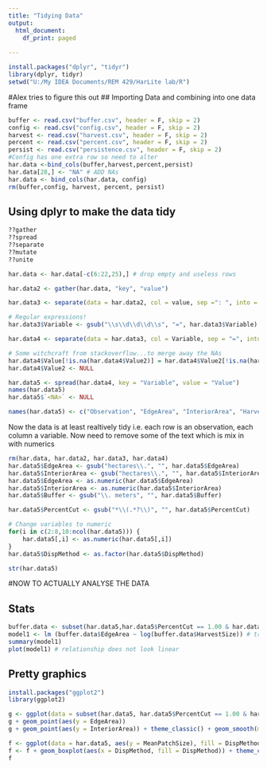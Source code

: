 ```yaml
---
title: "Tidying Data"
output:
  html_document:
    df_print: paged
    
---
```


```r
install.packages("dplyr", "tidyr")
library(dplyr, tidyr)
setwd("U:/My IDEA Documents/REM 429/HarLite lab/R")
```
#Alex tries to figure this out
## Importing Data and combining into one data frame
```r

buffer <- read.csv("buffer.csv", header = F, skip = 2)
config <- read.csv("config.csv", header = F, skip = 2)
harvest <- read.csv("harvest.csv", header = F, skip = 2)
percent <- read.csv("percent.csv", header = F, skip = 2)
persist <- read.csv("persistence.csv", header = F, skip = 2)
#Config has one extra row so need to alter
har.data <-bind_cols(buffer,harvest,percent,persist) 
har.data[28,] <- "NA" # ADD NAs
har.data <- bind_cols(har.data, config)
rm(buffer,config, harvest, percent, persist)
```

## Using dplyr to make the data tidy

```r
??gather
??spread
??separate
??mutate
??unite

har.data <- har.data[-c(6:22,25),] # drop empty and useless rows

har.data2 <- gather(har.data, "key", "value")

har.data3 <- separate(data = har.data2, col = value, sep =": ", into = c("Variable", "Value"))

# Regular expressions!
har.data3$Variable <- gsub("\\s\\d\\d\\d\\s", "=", har.data3$Variable)

har.data4 <- separate(data = har.data3, col = Variable, sep = "=", into = c("Variable", "Value2"))

# Some witchcraft from stackoverflow...to merge away the NAs
har.data4$Value[!is.na(har.data4$Value2)] = har.data4$Value2[!is.na(har.data4$Value2)]  
har.data4$Value2 <- NULL

har.data5 <- spread(har.data4, key = "Variable", value = "Value") 
names(har.data5)
har.data5$`<NA>` <- NULL

names(har.data5) <- c("Observation", "EdgeArea", "InteriorArea", "HarvestSize", "Buffer", "AllowableAge", "Persistence", "PercentCut", "DispMethod", "SdHarvest", "MeanPatchSize")

```

Now the data is at least realtively tidy i.e. each row is an observation, each column a variable. Now need to remove some of the text which is mix in with numerics

```r
rm(har.data, har.data2, har.data3, har.data4)
har.data5$EdgeArea <- gsub("hectares\\.", "", har.data5$EdgeArea)
har.data5$InteriorArea <- gsub("hectares\\.", "", har.data5$InteriorArea)
har.data5$EdgeArea <- as.numeric(har.data5$EdgeArea)      
har.data5$InteriorArea <- as.numeric(har.data5$InteriorArea) 
har.data5$Buffer <- gsub("\\. meters", "", har.data5$Buffer)

har.data5$PercentCut <- gsub("*\\(.*?\\)", "", har.data5$PercentCut)

# Change variables to numeric
for(i in c(2:8,10:ncol(har.data5))) {
    har.data5[,i] <- as.numeric(har.data5[,i])
}
har.data5$DispMethod <- as.factor(har.data5$DispMethod)

str(har.data5)
```

#NOW TO ACTUALLY ANALYSE THE DATA

## Stats
```r
buffer.data <- subset(har.data5,har.data5$PercentCut == 1.00 & har.data5$Buffer == 180 & har.data5$DispMethod=="DISPERSED" & har.data5$Persistence==2)
model1 <- lm (buffer.data$EdgeArea ~ log(buffer.data$HarvestSize)) # try log instead
summary(model1)
plot(model1) # relationship does not look linear
```

## Pretty graphics
```r
install.packages("ggplot2")
library(ggplot2)

g <- ggplot(data = subset(har.data5, har.data5$PercentCut == 1.00 & har.data5$Buffer == 180 & har.data5$DispMethod=="DISPERSED" & har.data5$Persistence==2), aes(x = HarvestSize))
g + geom_point(aes(y = EdgeArea))
g + geom_point(aes(y = InteriorArea)) + theme_classic() + geom_smooth(method = "lm", aes(y = InteriorArea))

f <- ggplot(data = har.data5, aes(y = MeanPatchSize), fill = DispMethod)
f <- f + geom_boxplot(aes(x = DispMethod, fill = DispMethod)) + theme_classic()
f
```



